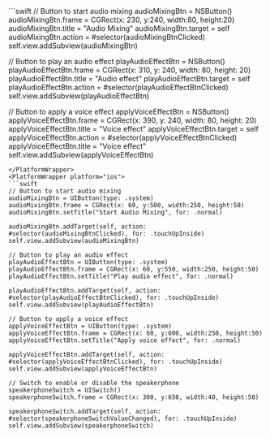<PlatformWrapper platform="macos">
```swift
// Button to start audio mixing
audioMixingBtn = NSButton()
audioMixingBtn.frame = CGRect(x: 230, y:240, width:80, height:20)
audioMixingBtn.title = "Audio Mixing"
audioMixingBtn.target = self
audioMixingBtn.action = #selector(audioMixingBtnClicked)
self.view.addSubview(audioMixingBtn)

// Button to play an audio effect
playAudioEffectBtn = NSButton()
playAudioEffectBtn.frame = CGRect(x: 310, y: 240, width: 80, height: 20)
playAudioEffectBtn.title =  "Audio effect"
playAudioEffectBtn.target = self
playAudioEffectBtn.action = #selector(playAudioEffectBtnClicked)
self.view.addSubview(playAudioEffectBtn)

// Button to apply a voice effect
applyVoiceEffectBtn = NSButton()
applyVoiceEffectBtn.frame = CGRect(x: 390, y: 240, width: 80, height: 20)
applyVoiceEffectBtn.title = "Voice effect"
applyVoiceEffectBtn.target = self
applyVoiceEffectBtn.action = #selector(applyVoiceEffectBtnClicked)
applyVoiceEffectBtn.title = "Voice effect"
self.view.addSubview(applyVoiceEffectBtn)
```
</PlatformWrapper>
<PlatformWrapper platform="ios">
```swift
// Button to start audio mixing
audioMixingBtn = UIButton(type: .system)
audioMixingBtn.frame = CGRect(x: 60, y:500, width:250, height:50)
audioMixingBtn.setTitle("Start Audio Mixing", for: .normal)

audioMixingBtn.addTarget(self, action: #selector(audioMixingBtnClicked), for: .touchUpInside)
self.view.addSubview(audioMixingBtn)

// Button to play an audio effect
playAudioEffectBtn = UIButton(type: .system)
playAudioEffectBtn.frame = CGRect(x: 60, y:550, width:250, height:50)
playAudioEffectBtn.setTitle("Play audio effect", for: .normal)

playAudioEffectBtn.addTarget(self, action: #selector(playAudioEffectBtnClicked), for: .touchUpInside)
self.view.addSubview(playAudioEffectBtn)

// Button to apply a voice effect
applyVoiceEffectBtn = UIButton(type: .system)
applyVoiceEffectBtn.frame = CGRect(x: 60, y:600, width:250, height:50)
applyVoiceEffectBtn.setTitle("Apply voice effect", for: .normal)

applyVoiceEffectBtn.addTarget(self, action: #selector(applyVoiceEffectBtnClicked), for: .touchUpInside)
self.view.addSubview(applyVoiceEffectBtn)

// Switch to enable or disable the speakerphone
speakerphoneSwitch = UISwitch()
speakerphoneSwitch.frame = CGRect(x: 300, y:650, width:40, height:50)

speakerphoneSwitch.addTarget(self, action: #selector(speakerphoneSwitchValueChanged), for: .touchUpInside)
self.view.addSubview(speakerphoneSwitch)
```
</PlatformWrapper>